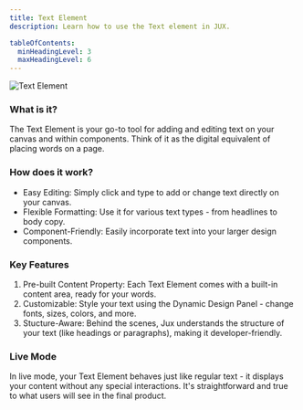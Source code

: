 ```yaml
---
title: Text Element
description: Learn how to use the Text element in JUX.

tableOfContents:
  minHeadingLevel: 3
  maxHeadingLevel: 6
---
```



<CaptionImage caption="Text Element on Jux Canvas">
  <Image src={textElement} alt="Text Element" />
</CaptionImage>

### What is it?
The Text Element is your go-to tool for adding and editing text on your canvas and within components. Think of it as the digital equivalent of placing words on a page.

### How does it work?

- Easy Editing: Simply click and type to add or change text directly on your canvas.
- Flexible Formatting: Use it for various text types - from headlines to body copy.
- Component-Friendly: Easily incorporate text into your larger design components.

### Key Features

1. Pre-built Content Property: Each Text Element comes with a built-in content area, ready for your words.
2. Customizable: Style your text using the Dynamic Design Panel - change fonts, sizes, colors, and more.
3. Stucture-Aware: Behind the scenes, Jux understands the structure of your text (like headings or paragraphs), making it developer-friendly.

### Live Mode
In live mode, your Text Element behaves just like regular text - it displays your content without any special interactions. It's straightforward and true to what users will see in the final product.